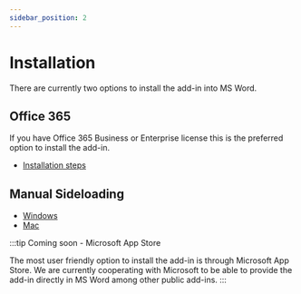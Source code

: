 ```yaml
---
sidebar_position: 2
---
```


# Installation

There are currently two options to install the add-in into MS Word.

## Office 365

If you have Office 365 Business or Enterprise license this is the preferred option
to install the add-in.

- [Installation steps](install365.mdx)

## Manual Sideloading

- [Windows](https://learn.microsoft.com/en-us/office/dev/add-ins/testing/create-a-network-shared-folder-catalog-for-task-pane-and-content-add-ins)
- [Mac](https://learn.microsoft.com/en-us/office/dev/add-ins/testing/sideload-an-office-add-in-on-mac)

:::tip Coming soon - Microsoft App Store

The most user friendly option to install the add-in is through Microsoft App Store.
We are currently cooperating with Microsoft to be able to provide the add-in
directly in MS Word among other public add-ins.
:::
